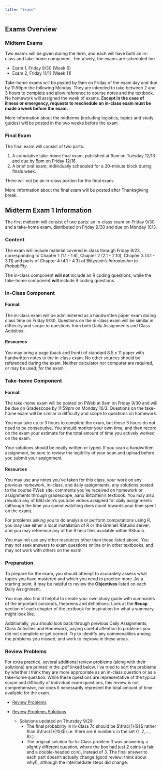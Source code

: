 ```yaml
---
title: "Exams"
---
```


## Exams Overview

### Midterm Exams

Two exams will be given during the term, and each will have both an in-class and take-home component. Tentatively, the exams are scheduled for:

- Exam 1, Friday 9/30 (Week 6)
- Exam 2, Friday 11/11 (Week 11)

Take-home exams will be posted by 9am on Friday of the exam day and due by 11:59pm the following Monday. They are intended to take between 2 and 3 hours to complete and allow reference to course notes and the textbook. No homework will assigned the week of exams. **Except in the case of illness or emergency, requests to reschedule an in-class exam must be made a week before the exam.**

More information about the midterms (including logistics, topics and study guides) will be posted in the two weeks before the exam.

### Final Exam

The final exam will consist of two parts:

1. A cumulative take-home final exam, published at 9am on Tuesday 12/13 and due by 5pm on Friday 12/16.
2. A brief oral exam, individually scheduled for a 20-minute block during finals week.

There will not be an in-class portion for the final exam.

More information about the final exam will be posted after Thanksgiving break.

## Midterm Exam 1 Information

The first midterm will consist of two parts: an in-class exam on Friday 9/30 and a take-home exam, distributed on Friday 9/30 and due on Monday 10/3.

### Content

The exam will include material covered in class through Friday 9/23, corresponding to Chapter 1 (1.1 - 1.6), Chapter 2 (2.1 - 2.10), Chapter 3 (3.1 - 3.11) and parts of Chapter 4 (4.1 - 4.3) of Blitzstein's *Introduction to Probability*. 

The in-class component **will not** include an R coding questions, while the take-home component **will** include R coding questions.

### In-Class Component

#### Format

The in-class exam will be administered as a handwritten paper exam during class time on Friday 9/30. Questions on the in-class exam will be similar in difficulty and scope to questions from both Daily Assignments and Class Activities.

#### Resources

You may bring a page (back and front) of standard 8.5 x 11 paper with handwritten notes to the in-class exam. No other sources should be referenced during the exam. Neither calculator nor computer are required, or may be used, for the exam.

### Take-home Component

#### Format

The take-home exam will be posted on PWeb at 9am on Friday 9/30 and will be due on Gradescope by 11:59pm on Monday 10/3. Questions on the take-home exam will be similar in difficulty and scope to questions on homework.

You may take up to 3 hours to complete the exam, but these 3 hours do not need to be consecutive. You should monitor your own time, and then record on the exam your estimate for the total amount of time you actively worked on the exam.

Your solutions should be neatly written or typed. If you scan a handwritten assignment, be sure to review the legibility of your scan and upload before you submit your assignment.

#### Resources

You may use any notes you've taken for this class, your work on any previous homework, in-class, and daily assignments, any solutions posted to the course PWeb site, comments you've received on homework or assignments through gradescope, aand Blitzstein's textbook. You may also rewatch any of Blitzstein's youtube videos assigned for daily assignments (although the time you spend watching does count towards your time spent on the exam).

For problems asking you to do analysis or perform computations using R, you may use either a local installation of R or the Grinnell RStudio server, and you may reference any of the R help files available within RStudio.

You may not use any other resources other than those listed above. You may not seek answers to exam questions online or in other textbooks, and may not work with others on the exam.

### Preparation

To prepare for the exam, you should attempt to accurately assess what topics you have mastered and which you need to practice more. As a starting point, it may be helpful to review the **Objectives** listed on each Daily Assignment.

You may also find it helpful to create your own study guide with summaries of the important concepts, theorems and definitions. Look at the **Recap** section of each chapter of the textbook for inspiration for what a summary might look like.

Additionally, you should look back through previous Daily Assignments, Class Activities and Homework, paying careful attention to problems you did not complete or get correct. Try to identify any commonalities among the problems you missed, and work to improve in these areas.

### Review Problems

For extra practice, several additional review problems (along with their solutions) are printed in the .pdf linked below. I've tried to sort the problems by whether I think they are more appropriate as an in-class question or as a take-home question. While these questions are representative of the typical scope and difficulty of individual exam questions, this review is not comprehensive, nor does it necessarily represent the total amount of time available for the exam. 

- [Review Problems](exams/Midterm 1 Review.pdf)

- [Review Problems Solutions](exams/Midterm 1 Review Solutions.pdf)
  - Solutions updated on Thursday 9/29:
    - The final probability in In-Class 7c should be $\frac{1}{9}$ rather than $\frac{1}{10}$ (i.e. there are 9 numbers in the set $\{1, 2, \dots, 9 \}$.)
    - The original solution for In-Class problem 3 was answering a slightly different question, where the box had just 2 coins (a fair and a double-headed coin), instead of 3. The final answer to each part doesn't actually change (good review: think about why!), although the intermediate steps did change.